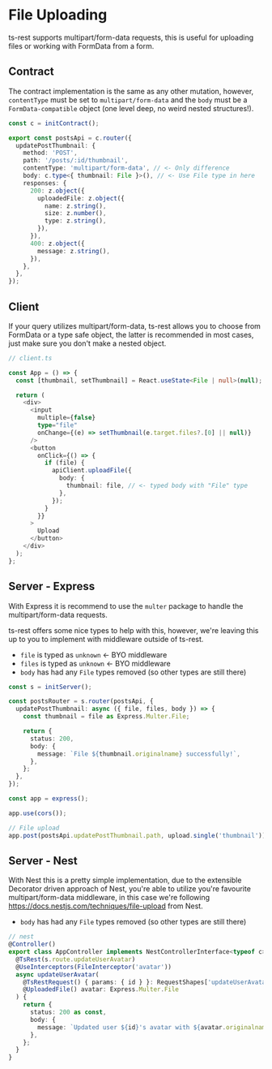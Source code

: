 
# File Uploading

ts-rest supports multipart/form-data requests, this is useful for uploading files or working with FormData from a form.

## Contract

The contract implementation is the same as any other mutation, however, `contentType` must be set to `multipart/form-data` and the `body` must be a `FormData-compatible` object (one level deep, no weird nested structures!).

```ts
const c = initContract();

export const postsApi = c.router({
  updatePostThumbnail: {
    method: 'POST',
    path: '/posts/:id/thumbnail',
    contentType: 'multipart/form-data', // <- Only difference
    body: c.type<{ thumbnail: File }>(), // <- Use File type in here
    responses: {
      200: z.object({
        uploadedFile: z.object({
          name: z.string(),
          size: z.number(),
          type: z.string(),
        }),
      }),
      400: z.object({
        message: z.string(),
      }),
    },
  },
});
```

## Client

If your query utilizes multipart/form-data, ts-rest allows you to choose from FormData or a type safe object, the latter is recommended in most cases, just make sure you don't make a nested object.

```ts
// client.ts

const App = () => {
  const [thumbnail, setThumbnail] = React.useState<File | null>(null);

  return (
    <div>
      <input
        multiple={false}
        type="file"
        onChange={(e) => setThumbnail(e.target.files?.[0] || null)}
      />
      <button
        onClick={() => {
          if (file) {
            apiClient.uploadFile({
              body: {
                thumbnail: file, // <- typed body with "File" type
              },
            });
          }
        }}
      >
        Upload
      </button>
    </div>
  );
};
```

## Server - Express

With Express it is recommend to use the `multer` package to handle the multipart/form-data requests.

ts-rest offers some nice types to help with this, however, we're leaving this up to you to implement with middleware outside of ts-rest.

- `file` is typed as `unknown` <- BYO middleware
- `files` is typed as `unknown` <- BYO middleware
- `body` has had any `File` types removed (so other types are still there)

```ts
const s = initServer();

const postsRouter = s.router(postsApi, {
  updatePostThumbnail: async ({ file, files, body }) => {
    const thumbnail = file as Express.Multer.File;

    return {
      status: 200,
      body: {
        message: `File ${thumbnail.originalname} successfully!`,
      },
    };
  },
});

const app = express();

app.use(cors());

// File upload
app.post(postsApi.updatePostThumbnail.path, upload.single('thumbnail'));
```

## Server - Nest

With Nest this is a pretty simple implementation, due to the extensible Decorator driven approach of Nest, you're able to utilize you're favourite multipart/form-data middleware, in this case we're following <a href="https://docs.nestjs.com/techniques/file-upload">https://docs.nestjs.com/techniques/file-upload</a> from Nest.

- `body` has had any `File` types removed (so other types are still there)

```ts
// nest
@Controller()
export class AppController implements NestControllerInterface<typeof c> {
  @TsRest(s.route.updateUserAvatar)
  @UseInterceptors(FileInterceptor('avatar'))
  async updateUserAvatar(
    @TsRestRequest() { params: { id } }: RequestShapes['updateUserAvatar'],
    @UploadedFile() avatar: Express.Multer.File
  ) {
    return {
      status: 200 as const,
      body: {
        message: `Updated user ${id}'s avatar with ${avatar.originalname}`,
      },
    };
  }
}
```
